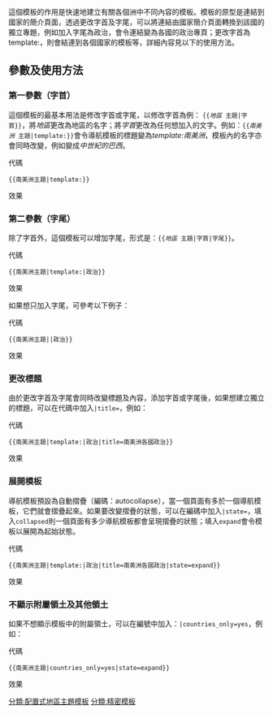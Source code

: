 <includeonly><!-- 在這裡加入模板的保護標識 --></includeonly><noinclude>{{Documentation subpage}}</noinclude>
<!-- 在本行下編輯模板說明 -->
{{intricate template}}

這個模板的作用是快速地建立有關各個洲中不同內容的模板。模板的原型是連結到國家的簡介頁面，透過更改字首及字尾，可以將連結由國家簡介頁面轉換到該國的獨立專題，例如加入字尾為政治，會令連結變為各國的政治專頁；更改字首為template:，則會結連到各個國家的模板等，詳細內容見以下的使用方法。
== 參數及使用方法 ==
===第一參數（字首）===
這個模板的最基本用法是修改字首或字尾，以修改字首為例：
<code><nowiki>{{</nowiki>''地區'' 主題|字首}}</code>，將''地區''更改為地區的名字；將''字首''更改為任何想加入的文字。例如：<code><nowiki>{{</nowiki>''南美洲'' 主題|template:}}</code>會令導航模板的標題變為''template:南美洲''，模板內的名字亦會同時改變，例如變成''中世紀的巴西''。
;代碼
 <nowiki>{{南美洲主題|template:}}</nowiki>
;效果
{{南美洲主題|template:}}

===第二參數（字尾）===
除了字首外，這個模板可以增加字尾，形式是：<code><nowiki>{{</nowiki>''地區'' 主題|字首|字尾}}</code>。
;代碼
 <nowiki>{{南美洲主題|template:|政治}}</nowiki>
;效果
{{南美洲主題|template:|政治}}
如果想只加入字尾，可參考以下例子：
;代碼
 <nowiki>{{南美洲主題||政治}}</nowiki>
;效果
{{南美洲主題||政治}}
===更改標題===
由於更改字首及字尾會同時改變標題及內容，添加字首或字尾後，如果想建立獨立的標題，可以在代碼中加入<code>|title=</code>，例如：
;代碼
 <nowiki>{{南美洲主題|template:|政治|title=南美洲各國政治}}</nowiki>
;效果
{{南美洲主題|template:|政治|title=南美洲各國政治}}

===展開模板===
導航模板預設為自動摺疊（編碼：autocollapse），當一個頁面有多於一個導航模板，它們就會摺疊起來。如果要改變摺疊的狀態，可以在編碼中加入<code>|state=</code>，填入<code>collapsed</code>則一個頁面有多少導航模板都會呈現摺疊的狀態；填入<code>expand</code>會令模板以展開為起始狀態。
;代碼
 <nowiki>{{南美洲主題|template:|政治|title=南美洲各國政治|state=expand}}</nowiki>
;效果
{{南美洲主題|template:|政治|title=南美洲各國政治|state=expand}}

===不顯示附屬領土及其他領土===
如果不想顯示模板中的附屬領土，可以在編號中加入：<code>|countries_only=yes</code>，例如：
;代碼
 <nowiki>{{南美洲主題|countries_only=yes|state=expand}}</nowiki>
;效果
{{南美洲主題|countries_only=yes|state=expand}}

<includeonly>
<!-- 本行下加入模板的分類 -->
[[分類:配置式地區主題模板]]
[[分類:精密模板]]
</includeonly>